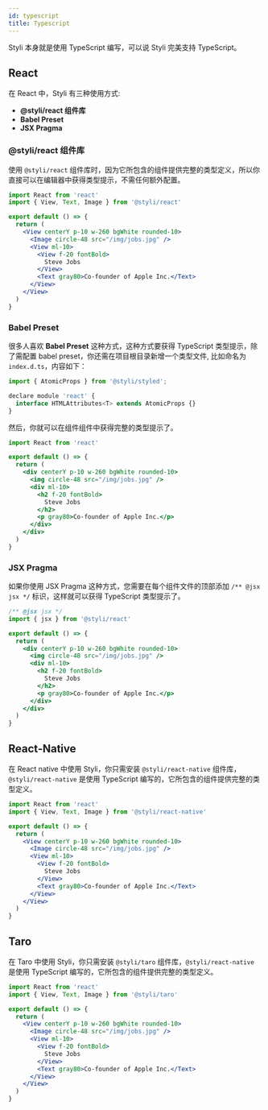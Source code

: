 ```yaml
---
id: typescript
title: Typescript
---
```



Styli 本身就是使用 TypeScript 编写，可以说 Styli 完美支持 TypeScript。

## React

在 React 中，Styli 有三种使用方式:

- **@styli/react 组件库**
- **Babel Preset**
- **JSX Pragma**

### @styli/react 组件库

使用 `@styli/react` 组件库时，因为它所包含的组件提供完整的类型定义，所以你直接可以在编辑器中获得类型提示，不需任何额外配置。

```jsx
import React from 'react'
import { View, Text, Image } from '@styli/react'

export default () => {
  return (
    <View centerY p-10 w-260 bgWhite rounded-10>
      <Image circle-48 src="/img/jobs.jpg" />
      <View ml-10>
        <View f-20 fontBold>
          Steve Jobs
        </View>
        <Text gray80>Co-founder of Apple Inc.</Text>
      </View>
    </View>
  )
}
```

### Babel Preset

很多人喜欢 **Babel Preset** 这种方式，这种方式要获得 TypeScript 类型提示，除了需配置 babel preset，你还需在项目根目录新增一个类型文件, 比如命名为 `index.d.ts`，内容如下：

```jsx title="index.d.ts"
import { AtomicProps } from '@styli/styled';

declare module 'react' {
  interface HTMLAttributes<T> extends AtomicProps {}
}

```

然后，你就可以在组件组件中获得完整的类型提示了。

```jsx title="/src/components/Profile.tsx"
import React from 'react'

export default () => {
  return (
    <div centerY p-10 w-260 bgWhite rounded-10>
      <img circle-48 src="/img/jobs.jpg" />
      <div ml-10>
        <h2 f-20 fontBold>
          Steve Jobs
        </h2>
        <p gray80>Co-founder of Apple Inc.</p>
      </div>
    </div>
  )
}
```

### JSX Pragma

如果你使用 JSX Pragma 这种方式，您需要在每个组件文件的顶部添加 `/** @jsx jsx */` 标识，这样就可以获得 TypeScript 类型提示了。

```jsx title="/src/components/Profile.tsx"
/** @jsx jsx */
import { jsx } from '@styli/react'

export default () => {
  return (
    <div centerY p-10 w-260 bgWhite rounded-10>
      <img circle-48 src="/img/jobs.jpg" />
      <div ml-10>
        <h2 f-20 fontBold>
          Steve Jobs
        </h2>
        <p gray80>Co-founder of Apple Inc.</p>
      </div>
    </div>
  )
}
```

## React-Native

在 React native 中使用 Styli，你只需安装 `@styli/react-native` 组件库， `@styli/react-native` 是使用 TypeScript 编写的，它所包含的组件提供完整的类型定义。

```jsx title="/src/components/Profile.tsx"
import React from 'react'
import { View, Text, Image } from '@styli/react-native'

export default () => {
  return (
    <View centerY p-10 w-260 bgWhite rounded-10>
      <Image circle-48 src="/img/jobs.jpg" />
      <View ml-10>
        <View f-20 fontBold>
          Steve Jobs
        </View>
        <Text gray80>Co-founder of Apple Inc.</Text>
      </View>
    </View>
  )
}
```

## Taro

在 Taro 中使用 Styli，你只需安装 `@styli/taro` 组件库，`@styli/react-native` 是使用 TypeScript 编写的，它所包含的组件提供完整的类型定义。

```jsx title="/src/components/Profile.tsx"
import React from 'react'
import { View, Text, Image } from '@styli/taro'

export default () => {
  return (
    <View centerY p-10 w-260 bgWhite rounded-10>
      <Image circle-48 src="/img/jobs.jpg" />
      <View ml-10>
        <View f-20 fontBold>
          Steve Jobs
        </View>
        <Text gray80>Co-founder of Apple Inc.</Text>
      </View>
    </View>
  )
}
```
